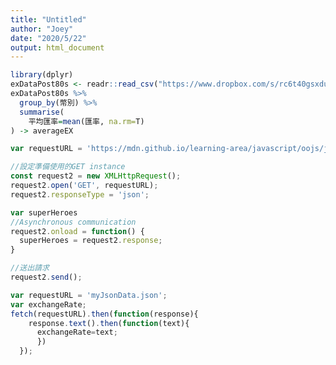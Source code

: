 ```yaml
---
title: "Untitled"
author: "Joey"
date: "2020/5/22"
output: html_document
---
```

```r
library(dplyr)
exDataPost80s <- readr::read_csv("https://www.dropbox.com/s/rc6t40gsxduysz6/exDataPost80s.csv?dl=1")
exDataPost80s %>%
  group_by(幣別) %>%
  summarise(
    平均匯率=mean(匯率, na.rm=T)
) -> averageEX
```



```js
var requestURL = 'https://mdn.github.io/learning-area/javascript/oojs/json/superheroes.json';  //如前面已出現var requestURL, var可不寫

//設定準備使用的GET instance
const request2 = new XMLHttpRequest();
request2.open('GET', requestURL);
request2.responseType = 'json';

var superHeroes
//Asynchronous communication
request2.onload = function() {
  superHeroes = request2.response;
}

//送出請求
request2.send();
```


```js
var requestURL = 'myJsonData.json';
var exchangeRate;
fetch(requestURL).then(function(response){
    response.text().then(function(text){
      exchangeRate=text;
      })
  });
```

